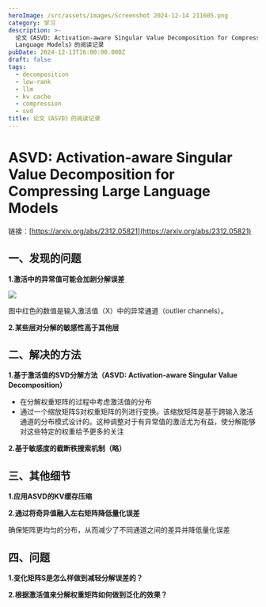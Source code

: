 ```yaml
---
heroImage: /src/assets/images/Screenshot 2024-12-14 211605.png
category: 学习
description: >-
  论文《ASVD: Activation-aware Singular Value Decomposition for Compressing Large
  Language Models》的阅读记录
pubDate: 2024-12-13T16:00:00.000Z
draft: false
tags:
  - decomposition
  - low-rank
  - llm
  - kv cache
  - compression
  - svd
title: 论文《ASVD》的阅读记录
---
```


# ASVD: Activation-aware Singular Value Decomposition for Compressing Large Language Models

链接：[https://arxiv.org/abs/2312.05821](https://arxiv.org/abs/2312.05821)

## 一、发现的问题

**1.激活中的异常值可能会加剧分解误差**

![](</src/assets/images/Screenshot 2024-12-14 215257.png>)

图中红色的数值是输入激活值（X）中的异常通道（outlier channels）。

**2.某些层对分解的敏感性高于其他层**

## 二、解决的方法

**1.基于激活值的SVD分解方法（ASVD: Activation-aware Singular Value Decomposition）**

* 在分解权重矩阵的过程中考虑激活值的分布
* 通过一个缩放矩阵S对权重矩阵的列进行变换。该缩放矩阵是基于跨输入激活通道的分布模式设计的。这种调整对于有异常值的激活尤为有益，使分解能够对这些特定的权重给予更多的关注

**2.基于敏感度的截断秩搜索机制（略）**

## 三、其他细节

**1.应用ASVD的KV缓存压缩**

**2.通过将奇异值融入左右矩阵降低量化误差**

确保矩阵更均匀的分布，从而减少了不同通道之间的差异并降低量化误差

## 四、问题

**1.变化矩阵S是怎么样做到减轻分解误差的？**

**2.根据激活值来分解权重矩阵如何做到泛化的效果？**
